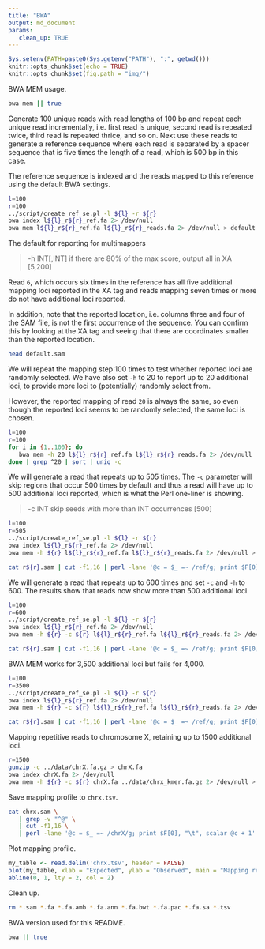 ```yaml
---
title: "BWA"
output: md_document
params:
   clean_up: TRUE
---
```


```r
Sys.setenv(PATH=paste0(Sys.getenv("PATH"), ":", getwd()))
knitr::opts_chunk$set(echo = TRUE)
knitr::opts_chunk$set(fig.path = "img/")
```

BWA MEM usage.

```bash
bwa mem || true
```

Generate 100 unique reads with read lengths of 100 bp and repeat each unique read incrementally, i.e. first read is unique, second read is repeated twice, third read is repeated thrice, and so on. Next use these reads to generate a reference sequence where each read is separated by a spacer sequence that is five times the length of a read, which is 500 bp in this case.

The reference sequence is indexed and the reads mapped to this reference using the default BWA settings.

```bash
l=100
r=100
../script/create_ref_se.pl -l ${l} -r ${r}
bwa index l${l}_r${r}_ref.fa 2> /dev/null
bwa mem l${l}_r${r}_ref.fa l${l}_r${r}_reads.fa 2> /dev/null > default.sam
```

The default for reporting for multimappers

>-h INT[,INT]  if there are <INT hits with score >80% of the max score, output all in XA [5,200]

Read `6`, which occurs six times in the reference has all five additional mapping loci reported in the XA tag and reads mapping seven times or more do not have additional loci reported.

In addition, note that the reported location, i.e. columns three and four of the SAM file, is not the first occurrence of the sequence. You can confirm this by looking at the XA tag and seeing that there are coordinates smaller than the reported location.

```bash
head default.sam
```

We will repeat the mapping step 100 times to test whether reported loci are randomly selected. We have also set `-h` to 20 to report up to 20 additional loci, to provide more loci to (potentially) randomly select from.

However, the reported mapping of read `20` is always the same, so even though the reported loci seems to be randomly selected, the same loci is chosen.

```bash
l=100
r=100
for i in {1..100}; do
   bwa mem -h 20 l${l}_r${r}_ref.fa l${l}_r${r}_reads.fa 2> /dev/null
done | grep ^20 | sort | uniq -c
```

We will generate a read that repeats up to 505 times. The `-c` parameter will skip regions that occur 500 times by default and thus a read will have up to 500 additional loci reported, which is what the Perl one-liner is showing.

>-c INT        skip seeds with more than INT occurrences [500]

```bash
l=100
r=505
../script/create_ref_se.pl -l ${l} -r ${r}
bwa index l${l}_r${r}_ref.fa 2> /dev/null
bwa mem -h ${r} l${l}_r${r}_ref.fa l${l}_r${r}_reads.fa 2> /dev/null > r${r}.sam

cat r${r}.sam | cut -f1,16 | perl -lane '@c = $_ =~ /ref/g; print $F[0], "\t", scalar @c + 1' | tail
```

We will generate a read that repeats up to 600 times and set `-c` and `-h` to 600. The results show that reads now show more than 500 additional loci.

```bash
l=100
r=600
../script/create_ref_se.pl -l ${l} -r ${r}
bwa index l${l}_r${r}_ref.fa 2> /dev/null
bwa mem -h ${r} -c ${r} l${l}_r${r}_ref.fa l${l}_r${r}_reads.fa 2> /dev/null > r${r}.sam

cat r${r}.sam | cut -f1,16 | perl -lane '@c = $_ =~ /ref/g; print $F[0], "\t", scalar @c + 1' | tail
```

BWA MEM works for 3,500 additional loci but fails for 4,000.

```bash
l=100
r=3500
../script/create_ref_se.pl -l ${l} -r ${r}
bwa index l${l}_r${r}_ref.fa 2> /dev/null
bwa mem -h ${r} -c ${r} l${l}_r${r}_ref.fa l${l}_r${r}_reads.fa 2> /dev/null > r${r}.sam

cat r${r}.sam | cut -f1,16 | perl -lane '@c = $_ =~ /ref/g; print $F[0], "\t", scalar @c + 1' | tail
```

Mapping repetitive reads to chromosome X, retaining up to 1500 additional loci.

```bash
r=1500
gunzip -c ../data/chrX.fa.gz > chrX.fa
bwa index chrX.fa 2> /dev/null
bwa mem -h ${r} -c ${r} chrX.fa ../data/chrx_kmer.fa.gz 2> /dev/null > chrx.sam
```

Save mapping profile to `chrx.tsv`.

```bash
cat chrx.sam \
   | grep -v "^@" \
   | cut -f1,16 \
   | perl -lane '@c = $_ =~ /chrX/g; print $F[0], "\t", scalar @c + 1' > chrx.tsv
```

Plot mapping profile.

```r
my_table <- read.delim('chrx.tsv', header = FALSE)
plot(my_table, xlab = "Expected", ylab = "Observed", main = "Mapping repetitive reads with BWA MEM", pch = 16)
abline(0, 1, lty = 2, col = 2)
```

Clean up.

```bash
rm *.sam *.fa *.fa.amb *.fa.ann *.fa.bwt *.fa.pac *.fa.sa *.tsv
```

BWA version used for this README.

```bash
bwa || true
```

